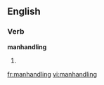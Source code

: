 
==English==

===Verb===
'''manhandling'''

# {{present participle of|[[manhandle]]}}

[[fr:manhandling]]
[[vi:manhandling]]